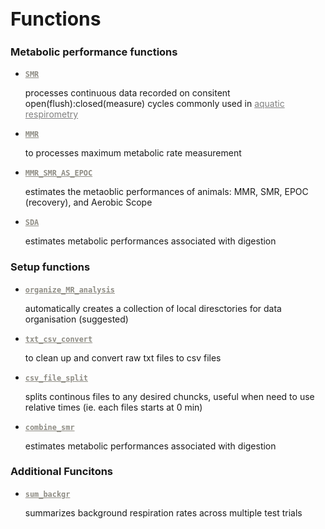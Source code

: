 


<div class="page-header">
<h2 style="font-size: 30px; text-align:left;">Functions</h2>
</div>

### Metabolic performance functions

<ul>
  <li><a href="./SMR.html" style = "color:#8e8c84; font-weight:bold;"><code>SMR</code></a>
    <p> processes continuous data recorded on consitent open(flush):closed(measure) cycles commonly used in <a href ="./about.html" style = "color:gray;">aquatic respirometry</a></p></li> 
  <li><a href="./MMR.html" style = "color:#8e8c84; font-weight:bold;"><code>MMR</code></a>
    <p> to processes maximum metabolic rate measurement</p></li> 
  <li><a href="./MMR_SMR_AS_EPOC.html" style = "color:#8e8c84; font-weight:bold;"><code>MMR_SMR_AS_EPOC</code></a>
    <p> estimates the metaoblic performances of animals: MMR, SMR, EPOC (recovery), and Aerobic Scope</p></li> 
  <li><a href="./SDA.html" style = "color:#8e8c84; font-weight:bold;"><code>SDA</code></a>
    <p> estimates metabolic performances associated with digestion</p></li> 
</ul>


### Setup functions

<ul>
  <li><a href="./organize_MR_analysis.html" style = "color:#8e8c84; font-weight:bold;"><code>organize_MR_analysis</code></a>
    <p> automatically creates a collection of local diresctories for data organisation (suggested)</p></li> 
  <li><a href="./txt_csv_convert.html" style = "color:#8e8c84; font-weight:bold;"><code>txt_csv_convert</code></a>
    <p> to clean up and convert raw txt files to csv files</p></li> 
  <li><a href="./csv_file_split.html" style = "color:#8e8c84; font-weight:bold;"><code>csv_file_split</code></a>
    <p> splits continous files to any desired chuncks, useful when need to use relative times (ie. each files starts at 0 min)</p></li> 
  <li><a href="./combine_smr.html" style = "color:#8e8c84; font-weight:bold;"><code>combine_smr</code></a>
    <p> estimates metabolic performances associated with digestion</p></li> 
</ul>


### Additional Funcitons 

<ul>
  <li><a href="./sum_backgr.html" style = "color:#8e8c84; font-weight:bold;"><code>sum_backgr</code></a>
    <p> summarizes background respiration rates across multiple test trials</p></li> 
</ul>







